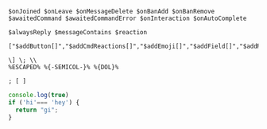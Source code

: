 ```bds
$onJoined $onLeave $onMessageDelete $onBanAdd $onBanRemove $awaitedCommand $awaitedCommandError $onInteraction $onAutoComplete

$alwaysReply $messageContains $reaction
```

```bds
["$addButton[]","$addCmdReactions[]","$addEmoji[]","$addField[]","$addReactions[]","$addSelectMenuOption[]","$addTextInput[]","$addTimestamp","$addTimestamp[]","$allMembersCount","$allowMention","$allowRoleMentions[]","$allowUserMentions[]","$alternativeParsing","$and[]","$appendOptionSuggestion[]","$argCount[]","$argsCheck[]","$async[]","$authorAvatar","$authorID","$authorIcon[]","$authorOfMessage[]","$authorURL[]","$author[]","$autoCompleteOptionName","$autoCompleteOptionValue","$awaitFunc[]","$awaitReactions[]","$await[]","$ban","$banID","$banID[]","$ban[]","$blackListIDs[]","$blackListRolesIDs[]","$blackListRoles[]","$blackListServers[]","$blackListUsers[]","$boostCount","$boostCount[]","$botCommands[]","$botID","$botLeave","$botLeave[]","$botListDescription[]","$botListHide","$botNode","$botOwnerID","$botTyping","$c[]","$calculate[]","$catch","$categoryCount","$categoryCount[]","$categoryID[]","$changeCooldownTime[]","$changeUsernameWithID[]","$changeUsername[]","$channelCount","$channelExists[]","$channelID","$channelIDFromName[]","$channelID[]","$channelName[]","$channelPosition","$channelPosition[]","$channelSendMessage[]","$channelTopic","$channelTopic[]","$channelType[]","$charCount[]","$checkCondition[]","$checkContains[]","$checkUserPerms[]","$clear","$clearReactions[]","$clear[]","$closeTicket[]","$colorRole[]","$color[]","$commandsCount","$cooldown[]","$createChannel[]","$createRole[]","$creationDate[]","$cropText[]","$customEmoji[]","$customID","$customImage[]","$date","$day","$defer","$deleteChannelsByName[]","$deleteChannels[]","$deleteIn[]","$deleteMessage[]","$deleteRole[]","$deletecommand","$description[]","$disableSpecialEscaping","$discriminator[]","$divide[]","$dm","$dmChannelID[]","$dm[]","$editButton[]","$editChannelPerms[]","$editEmbedIn[]","$editIn[]","$editMessage[]","$editSelectMenuOption[]","$editSelectMenu[]","$editSplitText[]","$editThread[]","$else","$elseif[]","$embedSuppressErrors[]","$embeddedURL[]","$emoteCount","$enableDecimals[]","$enabled[]","$endasync","$endif","$endtry","$ephemeral","$error[]","$eval[]","$executionTime","$findChannel[]","$findRole[]","$findUser[]","$footerIcon[]","$footer[]","$getBanReason[]","$getBotInvite","$getChannelVar[]","$getCooldown[]","$getCustomStatus[]","$getEmbedData[]","$getInviteInfo[]","$getLeaderboardValue[]","$getMessage[]","$getReactions[]","$getRoleColor[]","$getServerInvite","$getServerInvite[]","$getServerVar[]","$getTextSplitIndex[]","$getTextSplitLength","$getTimestamp","$getTimestamp[]","$getUserStatus[]","$getUserVar[]","$getVar[]","$giveRole[]","$globalCooldown[]","$globalUserLeaderboard[]","$guildExists[]","$guildID","$guildID[]","$hasRole[]","$highestRole","$highestRoleWithPerms[]","$highestRole[]","$hostingExpireTime","$hostingExpireTime[]","$hour","$httpAddHeader[]","$httpDelete[]","$httpGetHeader[]","$httpGet[]","$httpPatch[]","$httpPost[]","$httpPut[]","$httpRemoveHeader[]","$httpResult","$httpResult[]","$httpStatus","$hypesquad[]","$if[]","$ignoreChannels[]","$ignoreLinks","$ignoreTriggerCase","$image[]","$input[]","$isAdmin[]","$isBanned[]","$isBoolean[]","$isBot[]","$isHoisted[]","$isMentionable[]","$isNSFW[]","$isNumber[]","$isSlash","$isTimedOut[]","$isUserDMEnabled[]","$isValidHex[]","$joinSplitText[]","$kick","$kickMention","$kickMention[]","$kick[]","$lowestRole","$lowestRoleWithPerms[]","$lowestRole[]","$max[]","$membersCount","$membersCount[]","$mentionedChannels[]","$mentionedRoles[]","$mentioned[]","$message","$messageID","$message[]","$min[]","$minute","$modifyChannelPerms[]","$modifyChannel[]","$modifyRolePerms[]","$modifyRole[]","$modulo[]","$month","$multi[]","$mute[]","$newModal[]","$newSelectMenu[]","$newTicket[]","$nickname","$nickname[]","$noMentionMessage","$noMentionMessage[]","$nomention","$numberSeparator[]","$onlyAdmin[]","$onlyBotChannelPerms[]","$onlyBotPerms[]","$onlyForCategories[]","$onlyForChannels[]","$onlyForIDs[]","$onlyForRoleIDs[]","$onlyForRoles[]","$onlyForServers[]","$onlyForUsers[]","$onlyIfMessageContains[]","$onlyIf[]","$onlyNSFW[]","$onlyPerms[]","$optOff[]","$or[]","$parentID","$parentID[]","$pinMessage","$pinMessage[]","$ping","$premiumExpireTime","$premiumExpireTime[]","$publishMessage[]","$random","$randomChannelID","$randomMention","$randomString[]","$randomText[]","$randomUser","$randomUserID","$random[]","$registerGuildCommands","$registerGuildCommands[]","$removeButtons","$removeButtons[]","$removeComponent[]","$removeContains[]","$removeLinks","$removeLinks[]","$removeSplitTextElement[]","$repeatMessage[]","$replaceText[]","$repliedMessageID","$repliedMessageID[]","$reply","$replyIn[]","$reply[]","$resetChannelVar[]","$resetServerVar[]","$resetUserVar[]","$roleCount","$roleExists[]","$roleGrant[]","$roleID[]","$roleInfo[]","$roleName[]","$roleNames","$rolePosition[]","$round[]","$scriptLanguage","$second","$sendEmbedMessage[]","$sendMessage[]","$sendNotification[]","$serverChannelExists[]","$serverCooldown[]","$serverCount","$serverDescription","$serverDescription[]","$serverEmojis[]","$serverIcon","$serverIcon[]","$serverInfo[]","$serverLeaderboard[]","$serverName[]","$serverNames","$serverNames[]","$serverOwner","$serverOwner[]","$serverRegion","$serverVerificationLvl","$setChannelVar[]","$setServerVar[]","$setUserVar[]","$setVar[]","$shardID","$shardID[]","$slashCommandsCount","$slashID","$slashID[]","$slowmode[]","$sort[]","$splitText[]","$startThread[]","$stop","$sub[]","$sum[]","$suppressErrors","$suppressErrors[]","$takeRole[]","$textSplit[]","$threadAddMember[]","$threadRemoveMember[]","$thumbnail[]","$time[]","$timeout[]","$title[]","$toLowercase[]","$toTitleCase[]","$toUppercase[]","$trimContent","$trimSpace[]","$try","$tts","$unban","$unbanID","$unbanID[]","$unescape[]","$unmute[]","$unpinMessage[]","$unregisterGuildCommands","$unregisterGuildCommands[]","$untimeout[]","$uptime","$url[]","$useChannel[]","$usedEmoji","$userAvatar[]","$userExists[]","$userID[]","$userInfo[]","$userJoinedDiscord[]","$userJoined[]","$userLeaderboard[]","$userPerms[]","$userReacted[]","$userRoles[]","$userServerAvatar[]","$username","$username[]","$varExistError[]","$varExists[]","$var[]","$variablesCount[]","$webhookAvatarURL[]","$webhookColor[]","$webhookContent[]","$webhookCreate[]","$webhookDelete[]","$webhookDescription[]","$webhookFooter[]","$webhookSend[]","$webhookTitle[]","$webhookUsername[]","$year"]
```

```bds
\] \; \\
%ESCAPED% %{-SEMICOL-}% %{DOL}%
```

```bds
; [ ]
```

```js
console.log(true)
if ('hi'=== 'hey') {
  return "gi";
}
```